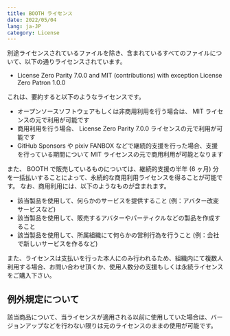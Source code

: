 ```yaml
---
title: BOOTH ライセンス
date: 2022/05/04
lang: ja-JP
category: License
---
```


別途ライセンスされているファイルを除き、含まれているすべてのファイルについて、以下の通りライセンスされています。

- License Zero Parity 7.0.0 and MIT (contributions) with exception License Zero Patron 1.0.0

これは、要約すると以下のようなライセンスです。

- オープンソースソフトウェアもしくは非商用利用を行う場合は、 MIT ライセンスの元で利用が可能です
- 商用利用を行う場合、 License Zero Parity 7.0.0 ライセンスの元で利用が可能です
- GitHub Sponsors や pixiv FANBOX などで継続的支援を行った場合、支援を行っている期間について MIT ライセンスの元で商用利用が可能となります

また、 BOOTH で販売しているものについては、継続的支援の半年 (6 ヶ月) 分を一括払いすることによって、永続的な商用利用ライセンスを得ることが可能です。
なお、商用利用には、以下のようなものが含まれます。

- 該当製品を使用して、何らかのサービスを提供すること (例：アバター改変サービスなど)
- 該当製品を使用して、販売するアバターやパーティクルなどの製品を作成すること
- 該当製品を使用して、所属組織にて何らかの営利行為を行うこと (例：会社で新しいサービスを作るなど)

また、ライセンスは支払いを行った本人にのみ行われるため、組織内にて複数人利用する場合、お問い合わせ頂くか、使用人数分の支援もしくは永続ライセンスをご購入下さい。

## 例外規定について

該当商品について、当ライセンスが適用される以前に使用していた場合は、バージョンアップなどを行わない限りは元のライセンスのままの使用が可能です。
